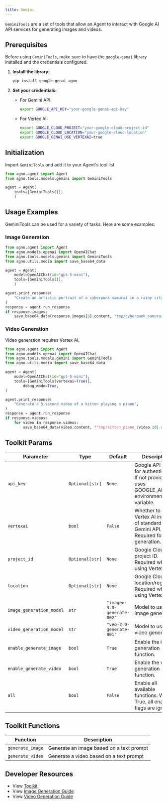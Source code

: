 ```yaml
---
title: Gemini
---
```


`GeminiTools` are a set of tools that allow an Agent to interact with Google AI API services for generating images and videos.

## Prerequisites

Before using `GeminiTools`, make sure to have the `google-genai` library installed and the credentials configured.

1. **Install the library:**
   ```bash
   pip install google-genai agno
   ```

2. **Set your credentials:**
   - For Gemini API:
     ```bash
     export GOOGLE_API_KEY="your-google-genai-api-key"
     ```
   - For Vertex AI:
     ```bash
     export GOOGLE_CLOUD_PROJECT="your-google-cloud-project-id"
     export GOOGLE_CLOUD_LOCATION="your-google-cloud-location"
     export GOOGLE_GENAI_USE_VERTEXAI=true
     ```

## Initialization

Import `GeminiTools` and add it to your Agent's tool list.

```python
from agno.agent import Agent
from agno.tools.models.gemini import GeminiTools

agent = Agent(
    tools=[GeminiTools()],
    )
```

## Usage Examples

GeminiTools can be used for a variety of tasks. Here are some examples:
### Image Generation

```python image_generation_agent.py
from agno.agent import Agent
from agno.models.openai import OpenAIChat
from agno.tools.models.gemini import GeminiTools
from agno.utils.media import save_base64_data

agent = Agent(
    model=OpenAIChat(id="gpt-5-mini"),
    tools=[GeminiTools()],
    )

agent.print_response(
    "Create an artistic portrait of a cyberpunk samurai in a rainy city",
)
response = agent.run_response
if response.images:
    save_base64_data(response.images[0].content, "tmp/cyberpunk_samurai.png")
```

### Video Generation

<Note>
Video generation requires Vertex AI.
</Note>

```python video_generation_agent.py
from agno.agent import Agent
from agno.models.openai import OpenAIChat
from agno.tools.models.gemini import GeminiTools
from agno.utils.media import save_base64_data

agent = Agent(
    model=OpenAIChat(id="gpt-5-mini"),
    tools=[GeminiTools(vertexai=True)],
        debug_mode=True,
)

agent.print_response(
    "Generate a 5-second video of a kitten playing a piano",
)
response = agent.run_response
if response.videos:
    for video in response.videos:
        save_base64_data(video.content, f"tmp/kitten_piano_{video.id}.mp4")
```

## Toolkit Params

| Parameter                  | Type           | Default                      | Description                                                                                     |
| -------------------------- | -------------- | ---------------------------- | ----------------------------------------------------------------------------------------------- |
| `api_key`                  | `Optional[str]`| `None`                       | Google API key for authentication. If not provided, uses GOOGLE_API_KEY environment variable. |
| `vertexai`                 | `bool`         | `False`                      | Whether to use Vertex AI instead of standard Gemini API. Required for video generation.        |
| `project_id`               | `Optional[str]`| `None`                       | Google Cloud project ID. Required when using Vertex AI.                                        |
| `location`                 | `Optional[str]`| `None`                       | Google Cloud location/region. Required when using Vertex AI.                                   |
| `image_generation_model`   | `str`          | `"imagen-3.0-generate-002"`  | Model to use for image generation.                                                              |
| `video_generation_model`   | `str`          | `"veo-2.0-generate-001"`     | Model to use for video generation.                                                              |
| `enable_generate_image`    | `bool`         | `True`                       | Enable the image generation function.                                                           |
| `enable_generate_video`    | `bool`         | `True`                       | Enable the video generation function.                                                           |
| `all`                      | `bool`         | `False`                      | Enable all available functions. When True, all enable flags are ignored.                       |

## Toolkit Functions

| Function         | Description                                                                                 |
| ---------------- | ------------------------------------------------------------------------------------------- |
| `generate_image` | Generate an image based on a text prompt
| `generate_video` | Generate a video based on a text prompt

## Developer Resources

- View [Toolkit](https://github.com/agno-agi/agno/blob/main/libs/agno/agno/tools/models/gemini.py)
- View [Image Generation Guide](https://ai.google.dev/gemini-api/docs/image-generation)
- View [Video Generation Guide](https://ai.google.dev/gemini-api/docs/video)
